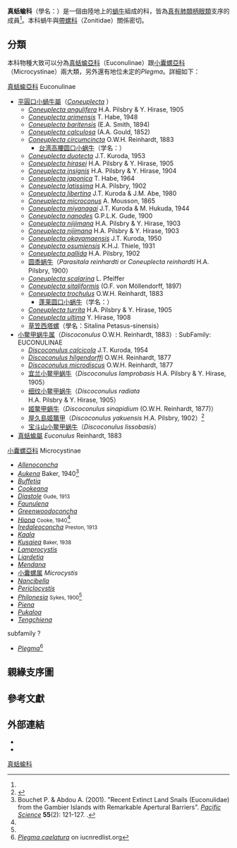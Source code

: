 {{Automatic taxobox
 | image = Plegma caelatura juv Reunion 0410.jpg
 | image_caption = A live juvenile of ''[[Plegma_caelatura|Plegma caelatura]]''
 | taxon = Euconulidae
 | authority = {{link-en|霍勒斯·伯灵顿·贝克|Horace Burrington Baker|Baker}}, 1928
 | subdivision_ranks = [[亞科|亞科]]及[[屬_(生物)|屬]]
 | subdivision = [[#分類|見內文]]
}}
'''真蛞蝓科'''（學名：{{lang|la|Euconulidae}}）是一個由陸地上的[[蝸牛|蝸牛]]組成的科，皆為[[真有肺類|真有肺類]][[柄眼類|柄眼類]]支序的成員<ref name="Bouchet 2005"/>。本科蝸牛與[[帶螺科|帶螺科]]（Zonitidae）關係密切。

==分類==
本科物種大致可以分為[[真蛞蝓亞科|真蛞蝓亞科]]（Euconulinae）跟[[小囊螺亞科|小囊螺亞科]]（Microcystinae）兩大類，另外還有地位未定的''Plegma''。詳細如下：

[[真蛞蝓亞科|真蛞蝓亞科]] Euconulinae
*[[平圓口小蝸牛屬|平圓口小蝸牛屬]]（''[[Coneuplecta|Coneuplecta]]'' {{small|O.F. von Möllendorff, 1893}}）
**''[[Coneuplecta_angulifera|Coneuplecta angulifera]]'' H.A. Pilsbry & Y. Hirase, 1905
**''[[Coneuplecta_arimensis|Coneuplecta arimensis]]'' T. Habe, 1948
**''[[Coneuplecta_baritensis|Coneuplecta baritensis]]'' (E.A. Smith, 1894)
**''[[Coneuplecta_calculosa|Coneuplecta calculosa]]'' (A.A. Gould, 1852)
**''[[Coneuplecta_circumcincta|Coneuplecta circumcincta]]'' O.W.H. Reinhardt, 1883
***[[台湾高腰圆口小蜗牛|台湾高腰圆口小蜗牛]]（学名：''{{lang|la|Coneuplecta circumcincta taiwanica}}''）
**''[[Coneuplecta_duotecta|Coneuplecta duotecta]]'' J.T. Kuroda, 1953
**''[[Coneuplecta_hirasei|Coneuplecta hirasei]]'' H.A. Pilsbry & Y. Hirase, 1905
**''[[Coneuplecta_insignis|Coneuplecta insignis]]'' H.A. Pilsbry & Y. Hirase, 1904
**''[[Coneuplecta_japonica|Coneuplecta japonica]]'' T. Habe, 1964
**''[[Coneuplecta_latissima|Coneuplecta latissima]]'' H.A. Pilsbry, 1902
**''[[Coneuplecta_libertina|Coneuplecta libertina]]'' J.T. Kuroda & J.M. Abe, 1980
**''[[Coneuplecta_microconus|Coneuplecta microconus]]'' A. Mousson, 1865
**''[[Coneuplecta_miyanagai|Coneuplecta miyanagai]]'' J.T. Kuroda & M. Hukuda, 1944
**''[[Coneuplecta_nanodes|Coneuplecta nanodes]]'' G.P.L.K. Gude, 1900
**''[[Coneuplecta_niijimana|Coneuplecta niijimana]]'' H.A. Pilsbry & Y. Hirase, 1903
**''[[Coneuplecta_nijimana|Coneuplecta nijimana]]'' H.A. Pilsbry & Y. Hirase, 1903
**''[[Coneuplecta_okayamaensis|Coneuplecta okayamaensis]]'' J.T. Kuroda, 1950
**''[[Coneuplecta_osumiensis|Coneuplecta osumiensis]]'' K.H.J. Thiele, 1931
**''[[Coneuplecta_pallida|Coneuplecta pallida]]'' H.A. Pilsbry, 1902
**[[圆黍蜗牛|圆黍蜗牛]]（''Parasitala reinhardti'' or ''Coneuplecta reinhardti'' H.A. Pilsbry, 1900）
**''[[Coneuplecta_scalarina|Coneuplecta scalarina]]'' L. Pfeiffer
**''[[Coneuplecta_sitaliformis|Coneuplecta sitaliformis]]'' (O.F. von Möllendorff, 1897)
**''[[Coneuplecta_trochulus|Coneuplecta trochulus]]'' O.W.H. Reinhardt, 1883
***[[蓬莱圆口小蜗牛|蓬莱圆口小蜗牛]]（学名：''{{lang|la|Sitalina trochulus formosanus}}''）
**''[[Coneuplecta_turrita|Coneuplecta turrita]]'' H.A. Pilsbry & Y. Hirase, 1905
**''[[Coneuplecta_ultima|Coneuplecta ultima]]'' Y. Hirase, 1908
**[[草笠西塔螺|草笠西塔螺]]（學名：Sitalina Petasus-sinensis）
*[[小鳖甲蜗牛属|小鳖甲蜗牛属]]（''Discoconulus'' O.W.H. Reinhardt, 1883）: SubFamily: EUCONULINAE
**''[[Discoconulus_calcicola|Discoconulus calcicola]]''  J.T. Kuroda, 1954
**''[[Discoconulus_hilgendorffi|Discoconulus hilgendorffi]]''  O.W.H. Reinhardt, 1877
**''[[Discoconulus_microdiscus|Discoconulus microdiscus]]''  O.W.H. Reinhardt, 1877
**[[宜兰小鳖甲蜗牛|宜兰小鳖甲蜗牛]]（''Discoconulus lamprobasis'' H.A. Pilsbry & Y. Hirase, 1905）
**[[细纹小鳖甲蜗牛|细纹小鳖甲蜗牛]]（''Discoconulus radiata'' H.A. Pilsbry & Y. Hirase, 1905）
**[[姬鳖甲蜗牛|姬鳖甲蜗牛]]（''Discoconulus sinapidium'' (O.W.H. Reinhardt, 1877)）
**[[屋久島姬鼈甲|屋久島姬鼈甲]]（''Discoconulus yakuensis''  H.A. Pilsbry, 1902）<ref>{{cite web |url=http://www.mizuho-c.ac.jp/images/library/kiyo_06/amckiyo-no06-01.pdf |title=豊田市平戸橋町波岩に生息する陸産貝類 |language=ja |author1=[[川瀨基弘|川瀬 基弘]] |author2=[[伊藤祐太朗|伊藤 祐太朗]] |author3=[[大内陽子|大内 陽子]] |page=1-7 |accessdate=2015-05-18 }}{{Dead link|date=2019年12月 |bot=InternetArchiveBot |fix-attempted=yes }}</ref>
**[[宝斗山小鳖甲蜗牛|宝斗山小鳖甲蜗牛]]（''Discoconulus lissobasis''）
* [[真蛞蝓屬|真蛞蝓屬]] ''Euconulus'' Reinhardt, 1883

[[小囊螺亞科|小囊螺亞科]] Microcystinae
* ''[[Allenoconcha|Allenoconcha]]''
* ''[[Aukena_(gastropod)|Aukena]]'' Baker, 1940<ref name="Bouchet 2001">Bouchet P. & Abdou A. (2001). "Recent Extinct Land Snails (Euconulidae) from the Gambier Islands with Remarkable Apertural Barriers". ''[[Pacific_Science|Pacific Science]]'' '''55'''(2): 121-127. {{doi|10.1353/psc.2001.0011}}.</ref>
* ''[[Buffetia|Buffetia]]''
* ''[[Cookeana|Cookeana]]''
* ''[[Diastole_(gastropod)|Diastole]]'' <small>Gude, 1913</small>
* ''[[Faunulena|Faunulena]]''
* ''[[Greenwoodoconcha|Greenwoodoconcha]]''
* ''[[Hiona_(gastropod)|Hiona]]'' <small>Cooke, 1940</small><ref name="Bouchet 2001"/>
* ''[[Iredaleoconcha|Iredaleoconcha]]'' <small>Preston, 1913</small>
* ''[[Kaala_(gastropod)|Kaala]]''
* ''[[Kusaiea|Kusaiea]]'' <small>Baker, 1938</small>
* ''[[Lamprocystis|Lamprocystis]]''
* ''[[Liardetia|Liardetia]]''
* ''[[Mendana_(gastropod)|Mendana]]''
* [[小囊螺属|小囊螺属]] ''Microcystis''
* ''[[Nancibella|Nancibella]]''
* ''[[Periclocystis|Periclocystis]]''
* ''[[Philonesia|Philonesia]]'' <small>Sykes, 1900</small><ref name="Bouchet 2001"/>
* ''[[Piena|Piena]]''
* ''[[Pukaloa|Pukaloa]]''
* ''[[Tengchiena|Tengchiena]]''

subfamily ?
* ''[[Plegma|Plegma]]''<ref>[http://www.iucnredlist.org/apps/redlist/details/17611/0 ''Plegma caelatura''] on iucnredlist.org</ref>

==親緣支序圖==
{{蛞蝓下目}}

==參考文獻==
{{reflist |refs
<ref name="Bouchet 2005">{{Bouchet 2005}}</ref>
<ref name="guokr">{{guokr
 |type=post |id=640227
 |title=关于分类学的|author=醉美碳酸钙小组
 |date=2014-11-01 |accessdate=2015-05-15 }}</ref>
}}

==外部連結==
{{commonscat|Euconulidae}}
* {{Wikispecies-inline|Euconulidae}}
* {{NCBI|id=216414|taxon=Euconulidae}}
{{Taxonbar|from=Q120147}}
[[Category:真蛞蝓科|]]